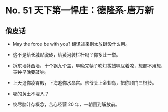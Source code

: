 # No. 51 天下第一悍庄：德隆系·唐万新

## 俏皮话

- May the force be with you? 翻译过来别太放肆没什么用。

- 这不是给长城贴瓷砖，给黄河装栏杆吗？你多此一举。

- 拆东墙补西墙，十个锅九个盖，早晚完犊子吹灯拔蜡嗝屁着凉，想都不用想，丧钟早晚要敲响。

- 上天追你凌霄殿，下海追你水晶宫。佛爷头上金翅鸟，把你顶门三根铃。

- 哪的黄土不埋人？

- 绞尽脑汁存概念，苦心经营 20 年，一朝回到解放前。
